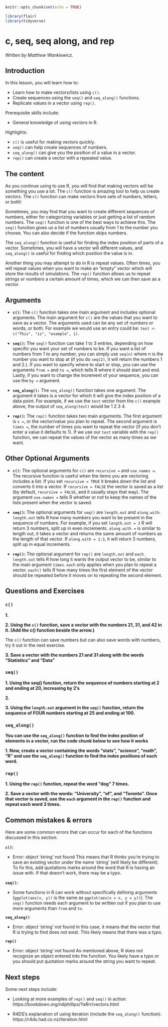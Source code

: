 
```r
knitr::opts_chunk$set(echo = TRUE)

library(flair)
library(tidyverse)
```


# c, seq, seq along, and rep

*Written by Matthew Wankiewicz.*


## Introduction

In this lesson, you will learn how to:

- Learn how to make vectors/lists using `c()`.
- Create sequences using the `seq()` and `seq_along()` functions.
- Replicate values in a vector using `rep()`.

Prerequisite skills include:

- General knowledge of using vectors in R.

Highlights:

- `c()` is useful for making vectors quickly.
- `seq()` can help create sequences of numbers.
- `seq_along()` can give you the position of a value in a vector.
- `rep()` can create a vector with a repeated value.

## The content

As you continue using to use R, you will find that making vectors will be something you use a lot. The `c()` function is amazing tool to help us create vectors. The `c()` function can make vectors from sets of numbers, letters, or both!

Sometimes, you may find that you want to create different sequences of numbers, either for categorizing variables or just getting a list of random numbers. The `seq()` function is one of the best ways to achieve this. The `seq()` function gives us a list of numbers usually from 1 to the number you choose. You can also decide if the function skips numbers.

The `seq_along()` function is useful for finding the index position of parts of a vector. Sometimes, you will have a vector will different values, and `seq_along()` is useful for finding which position the value is in.

Another thing you may attempt to do in R is repeat values. Often times, you will repeat values when you want to make an "empty" vector which will store the results of simulations. The `rep()` function allows us to repeat strings or numbers a certain amount of times, which we can then save as a vector.

## Arguments

- **`c()`:** The `c()` function takes one main argument and includes optional arguments. The main argument for `c()` are the values that you want to save as a vector. The arguments used can be any set of numbers or words, or both. For example we would use an entry could be: `test <- c("This", "is", "example", 1)`.

- **`seq()`:** The `seq()` function can take 1 to 3 entries, depending on how specific you want your set of numbers to be. If you want a list of numbers from 1 to any number, you can simply use `seq(n)` where n is the number you want to stop at (if you do `seq(2)`, it will return the numbers 1 and 2.). If you want to specify where to start or stop, you can use the arguments `from =` and `to =`, which tells R where it should start and end. Lastly, if you want to change the increment of your sequence, you can use the `by =` argument.

- **`seq_along():`** The `seq_along()` function takes one argument. The argument it takes is a vector for which it will give the index position of a data point. For example, if we use the `test` vector from the `c()` example above, the output of `seq_along(test)` would be 1 2 3 4.

- **`rep()`:** The `rep()` function takes two main arguments. The first argument is `x =`, or the vector/value you plan to repeat. The second argument is `times =`, the number of times you want to repeat the vector (if you don't enter a value it defaults to 1). If we use our `test` variable with the `rep()` function, we can repeat the values of the vector as many times as we want.

## Other Optional Arguments

- **`c()`:** The optional arguments for `c()` are `recursive =` and `use.names =`. The recursive function is useful when the items you are vectoring includes a list. If you set `recursive = TRUE` it breaks down the list and converts it into a vector. If `recursive = FALSE` the vector is saved as a list (by default, `recursive = FALSE`, and it usually stays that way). The argument `use.names =` tells R whether or not to keep the names of the lists present when the vector is saved.

- **`seq()`:** The optional arguments for `seq()` are `length.out` and `along.with`. `length.out` tells R how many numbers you want to be present in the sequence of numbers. For example, if you set `length.out = 3` R will return 3 numbers, split up in even increments. `along.with =` is similar to length out, it takes a vector and returns the same amount of numbers as the length of that vector. If `along.with = 1:3`, it will return 3 numbers, split up in equal increments.

- **`rep()`:** The optional argument for `rep()` are `length.out` and `each`. `length.out` tells R how long it wants the output vector to be, similar to the main argument `times`. `each` only applies when you plan to repeat a vector. `each()` tells R how many times the first element of the vector should be repeated before it moves on to repeating the second element.

## Questions and Exercises

### `c()`

**1.**

<!-- ```{r q1cFunction, echo=F} -->
<!-- question_checkbox( -->
<!--   "What does the c() function do? (Select all that apply)", -->
<!--   answer("Creates a vector", correct = TRUE), -->
<!--   answer("Plots a graph", message = "Incorrect"), -->
<!--   answer("Repeats a certain value", message = "Incorrect."), -->
<!--   answer("Returns a sequence of numbers", message = "Incorrect."), -->
<!--   allow_retry = T, -->
<!--   random_answer_order = T -->
<!-- ) -->
<!-- ``` -->

**2. Using the `c()` function, save a vector with the numbers 21, 31, and 42 in it. (Add the c() function beside the arrow.)**

<!-- ```{r q2cFunction, exercise = TRUE} -->
<!-- ## Enter code below -->

<!-- vector <-  -->
<!-- vector -->
<!-- ``` -->

<!-- ```{r q2cFunction-solution} -->

<!-- vector <- c(21, 31, 42) -->
<!-- vector -->
<!-- ``` -->

The `c()` function can save numbers but can also save words with numbers, try it out in the next exercise.

**3. Save a vector with the numbers 21 and 31 along with the words "Statistics" and "Data"**

<!-- ```{r q3cFunction, exercise = TRUE} -->
<!-- ## Enter code below -->

<!-- vector <-  -->
<!-- vector -->
<!-- ``` -->

<!-- ```{r q3cFunction-solution} -->

<!-- vector <- c(21, 31, "Statistics", "Data") -->
<!-- ``` -->

### `seq()`

**1. Using the seq() function, return the sequence of numbers starting at 2 and ending at 20, increasing by 2's**

<!-- ```{r q1seqFunc, exercise = TRUE} -->
<!-- ## Enter code below -->


<!-- ``` -->

<!-- ```{r q1seqFunc-solution} -->

<!-- seq(from = 2, to = 20, by = 2) -->
<!-- ``` -->

**2.**

<!-- ```{r q2seqFunc, echo=F} -->
<!-- question_checkbox( -->
<!--   "Which functions only returns a sequence of numbers? (Select all that apply.)", -->
<!--   answer("seq()", correct = TRUE), -->
<!--   answer("seq_along()", correct = TRUE), -->
<!--   answer("c()", message = "Incorrect."), -->
<!--   answer("rep()", message = "Although rep() does repeat values, it can repeat values that are not numbers."), -->
<!--   allow_retry = T, -->
<!--   random_answer_order = T -->
<!-- ) -->
<!-- ``` -->

**3. Using the `length.out` argument in the `seq()` function, return the sequence of FOUR numbers starting at 25 and ending at 100.**


<!-- ```{r q3seqFunc, exercise = TRUE} -->
<!-- ## Enter code below -->

<!-- ``` -->

<!-- ```{r q3seqFunc-solution} -->
<!-- seq(from = 25, to = 100, length.out = 4) -->
<!-- ``` -->


### `seq_along()`

**You can use the `seq_along()` function to find the index position of elements in a vector, run the code chunk below to see how it works**

<!-- ```{r seq-alongExample1, exercise = TRUE} -->
<!-- vector <- c("dog", "cat", "fish", "cow") -->
<!-- vector -->
<!-- seq_along(vector) -->
<!-- ``` -->


**1. Now, create a vector containing the words "stats", "science", "math", "R" and use the `seq_along()` function to find the index positions of each word.**

<!-- ```{r seq-alongExercise1, exercise = TRUE} -->
<!-- vector <- c("stats") -->
<!-- seq_along(vector) -->
<!-- ``` -->

<!-- ```{r seq-alongExercise1-solution} -->
<!-- vector <- c("stats", "science", "math", "R") -->
<!-- seq_along(vector) -->
<!-- ``` -->

### `rep()`

**1. Using the `rep()` function, repeat the word "dog" 7 times.**

<!-- ```{r q1repFunc, exercise = TRUE} -->
<!-- ## Enter code below -->


<!-- ``` -->

<!-- ```{r q1repFunc-solution} -->

<!-- rep(x = "dog", times = 7)  -->

<!-- ## OR -->

<!-- rep("dog", 7) -->
<!-- ``` -->

**2. Save a vector with the words: "University", "of", and "Toronto". Once that vector is saved, use the `each` argument in the `rep()` function and repeat each word 3 times.**


<!-- ```{r q2repFunc, exercise = TRUE} -->
<!-- ## Enter code below -->
<!-- vector <- c("College", "and", "school") -->

<!-- ``` -->

<!-- ```{r q2repFunc-solution} -->

<!-- vector <- c("University", "of", "Toronto") -->
<!-- rep(x = vector, each = 3) -->
<!-- ``` -->

## Common mistakes & errors

Here are some common errors that can occur for each of the functions discussed in this section:


**`c()`:**

- Error: object 'string' not found
This means that R thinks you're trying to save an existing vector under the name 'string' (will likely be different). To fix this, add quotations marks around the word that R is having an issue with. If that doesn't work, there may be a typo.

**`seq()`:**

- Some functions in R can work without specifically defining arguments (`ggplot(aes(x, y))` is the same as `ggplot(aes(x = x, y = y))`). The `seq()` function needs each argument to be written out if you plan to use more arguments than `from` and `to`.

**`seq_along()`**

- Error: object 'string' not found
In this case, it means that the vector that R is trying to find does not exist. This likely means that there was a typo.

**`rep()`**

- Error: object 'string' not found
As mentioned above, R does not recognize an object entered into the function. You likely have a typo or you should put quotation marks around the string you want to repeat.

## Next steps

Some next steps include:

- Looking at more examples of `rep()` and `seq()` in action: https://bookdown.org/ndphillips/YaRrr/vectors.html

- R4DS's explanation of using iteration (include the `seq_along()` function): https://r4ds.had.co.nz/iteration.html



